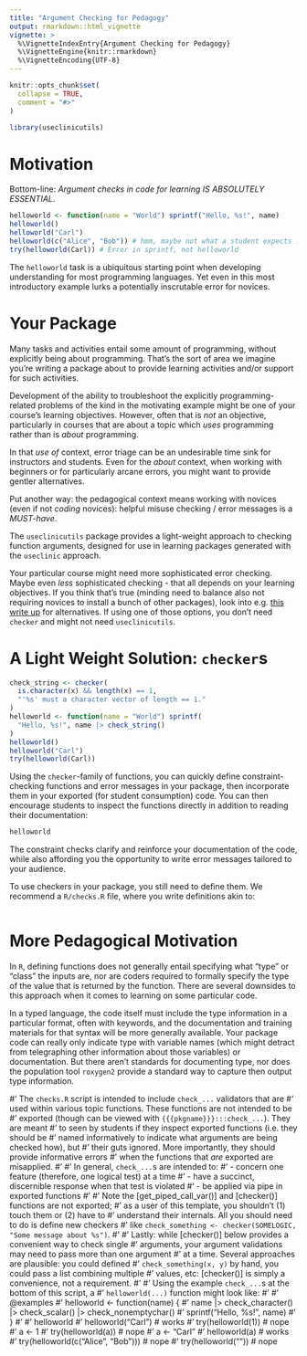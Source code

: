 ```yaml
---
title: "Argument Checking for Pedagogy"
output: rmarkdown::html_vignette
vignette: >
  %\VignetteIndexEntry{Argument Checking for Pedagogy}
  %\VignetteEngine{knitr::rmarkdown}
  %\VignetteEncoding{UTF-8}
---
```


```r
knitr::opts_chunk$set(
  collapse = TRUE,
  comment = "#>"
)
```

```r
library(useclinicutils)
```

# Motivation

Bottom-line: *Argument checks in code for learning IS ABSOLUTELY ESSENTIAL*.

```r
helloworld <- function(name = "World") sprintf("Hello, %s!", name)
helloworld()
helloworld("Carl")
helloworld(c("Alice", "Bob")) # hmm, maybe not what a student expects ...
try(helloworld(Carl)) # Error in sprintf, not helloworld
```

The `helloworld` task is a ubiquitous starting point when developing
understanding for most programming languages. Yet even in this most introductory
example lurks a potentially inscrutable error for novices.

# Your Package

Many tasks and activities entail some amount of programming, without explicitly
being about programming. That's the sort of area we imagine you're writing a
package about to provide learning activities and/or support for such activities.

Development of the ability to troubleshoot the explicitly programming-related
problems of the kind in the motivating example might be one of your course's
learning objectives. However, often that is *not* an objective, particularly in
courses that are about a topic which _uses_ programming rather than is _about_
programming.

In that _use of_ context, error triage can be an undesirable time sink for
instructors and students. Even for the _about_ context, when working with
beginners or for particularly arcane errors, you might want to provide gentler
alternatives.

Put another way: the pedagogical context means working with novices (even if not
_coding_ novices): helpful misuse checking / error messages is a *MUST-have*.

The `useclinicutils` package provides a light-weight approach to checking
function arguments, designed for use in learning packages generated with the
`useclinic` approach.

Your particular course might need more sophisticated error checking. Maybe even
*less* sophisticated checking - that all depends on your learning objectives. If
you think that's true (minding need to balance also not requiring novices to
install a bunch of other packages), look into e.g.
[this write up](https://blog.r-hub.io/2022/03/10/input-checking/) for
alternatives. If using one of those options, you don't need `checker` and might
not need `useclinicutils`.

# A Light Weight Solution: `checker`s

```r
check_string <- checker(
  is.character(x) && length(x) == 1,
  "'%s' must a character vector of length == 1."
)
helloworld <- function(name = "World") sprintf(
  "Hello, %s!", name |> check_string()
)
helloworld()
helloworld("Carl")
try(helloworld(Carl))
```

Using the `checker`-family of functions, you can quickly define constraint-
checking functions and error messages in your package, then incorporate them in
your exported (for student consumption) code. You can then encourage students to
inspect the functions directly in addition to reading their documentation:

```r
helloworld
```

The constraint checks clarify and reinforce your documentation of the code,
while also affording you the opportunity to write error messages tailored to
your audience.

To use checkers in your package, you still need to define them. We recommend a
`R/checks.R` file, where you write definitions akin to:

```r

```

# More Pedagogical Motivation

In `R`, defining functions does not generally entail specifying what "type" or
"class" the inputs are, nor are coders required to formally specify the type of
the value that is returned by the function. There are several downsides to this
approach when it comes to learning on some particular code.

In a typed language, the code itself must include the type information in a
particular format, often with keywords, and the documentation and training
materials for that syntax will be more generally available. Your package code
can really only indicate type with variable names (which might detract from
telegraphing other information about those variables) or documentation. But
there aren't standards for documenting type, nor does the population tool
`roxygen2` provide a standard way to capture then output type information.

#' The `checks.R` script is intended to include `check_...` validators that are
#' used within various topic functions. These functions are not intended to be
#' exported (though can be viewed with `{{{pkgname}}}:::check_...`). They are meant
#' to seen by students if they inspect exported functions (i.e. they should be
#' named informatively to indicate what arguments are being checked how), but
#' their guts ignored. More importantly, they should provide informative errors
#' when the functions that *are* exported are misapplied.
#'
#' In general, `check_...`s are intended to:
#'  - concern one feature (therefore, one logical test) at a time
#'  - have a succinct, discernible response when that test is violated
#'  - be applied via pipe in exported functions
#'
#' Note the [get_piped_call_var()] and [checker()] functions are not exported;
#' as a user of this template, you shouldn't (1) touch them or (2) have to
#' understand their internals. All you should need to do is define new checkers
#' like `check_something <- checker(SOMELOGIC, "Some message about %s")`.
#'
#' Lastly: while [checker()] below provides a convenient way to check single
#' arguments, your argument validations may need to pass more than one argument
#' at a time. Several approaches are plausible: you could defined
#' `check_something(x, y)` by hand, you could pass a list combining multiple
#' values, etc: [checker()] is simply a convenience, not a requirement.
#'
#' Using the example `check_...`s at the bottom of this script, a
#' `helloworld(...)` function might look like:
#'
#' @examples
#' helloworld <- function(name) {
#'   name |> check_character() |> check_scalar() |> check_nonemptychar()
#'   sprintf("Hello, %s!", name)
#' }
#'
#' helloworld
#' helloworld("Carl") # works
#' try(helloworld(1)) # nope
#' a <- 1
#' try(helloworld(a)) # nope
#' a <- "Carl"
#' helloworld(a) # works
#' try(helloworld(c("Alice", "Bob"))) # nope
#' try(helloworld("")) # nope

